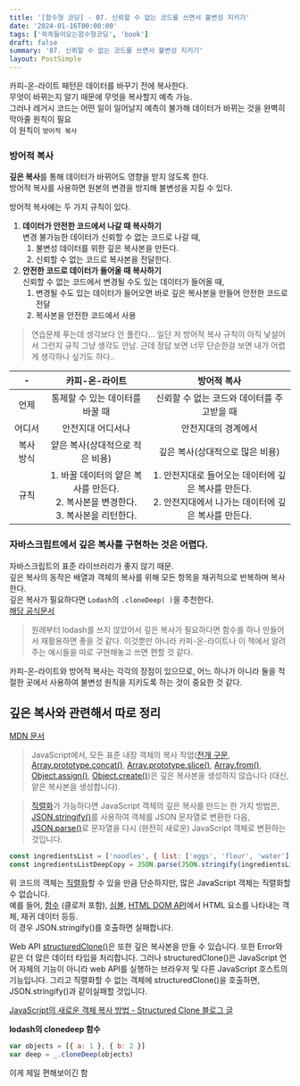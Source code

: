 ```yaml
---
title: '[함수형 코딩] - 07. 신뢰할 수 없는 코드를 쓰면서 불변성 지키기'
date: '2024-01-16T00:00:00'
tags: ['쏙쏙들어오는함수형코딩', 'book']
draft: false
summary: '07. 신뢰할 수 없는 코드를 쓰면서 불변성 지키기'
layout: PostSimple
---
```


카피-온-라이트 패턴은 데이터를 바꾸기 전에 복사한다.  
무엇이 바뀌는지 알기 때문에 무엇을 복사할지 예측 가능.  
그러나 레거시 코드는 어떤 일이 일어날지 예측이 불가해 데이터가 바뀌는 것을 완벽히 막아줄 원칙이 필요  
이 원칙이 `방어적 복사`

### 방어적 복사

**깊은 복사**를 통해 데이터가 바뀌어도 영향을 받지 않도록 한다.  
방어적 복사를 사용하면 원본의 변경을 방지해 불변성을 지킬 수 있다.

방어적 복사에는 두 가지 규칙이 있다.

1. **데이터가 안전한 코드에서 나갈 때 복사하기**  
   변경 불가능한 데이터가 신뢰할 수 없는 코드로 나갈 때,
   1. 불변성 데이터를 위한 깊은 복사본을 만든다.
   2. 신뢰할 수 없는 코드로 복사본을 전달한다.
2. **안전한 코드로 데이터가 들어올 때 복사하기**  
   신뢰할 수 없는 코드에서 변경될 수도 있는 데이터가 들어올 때,
   1. 변경될 수도 있는 데이터가 들어오면 바로 깊은 복사본을 만들어 안전한 코드로 전달
   2. 복사본을 안전한 코드에서 사용

> 연습문제 푸는데 생각보다 안 풀린다... 일단 저 방어적 복사 규칙이 아직 낯설어서 그런지 규칙 그냥 생각도 안남. 근데 정답 보면 너무 단순한걸 보면 내가 어렵게 생각하나 싶기도 하다..

|     -     |                                       카피-온-라이트                                        |                                                 방어적 복사                                                  |
| :-------: | :-----------------------------------------------------------------------------------------: | :----------------------------------------------------------------------------------------------------------: |
|   언제    |                               통제할 수 있는 데이터를 바꿀 때                               |                                  신뢰할 수 없는 코드와 데이터를 주고받을 때                                  |
|  어디서   |                                      안전지대 어디서나                                      |                                             안전지대의 경계에서                                              |
| 복사 방식 |                               얕은 복사(상대적으로 적은 비용)                               |                                       깊은 복사(상대적으로 많은 비용)                                        |
|   규칙    | 1. 바꿀 데이터의 얕은 복사를 만든다.<br/> 2. 복사본을 변경한다. <br/> 3. 복사본을 리턴한다. | 1. 안전지대로 들어오는 데이터에 깊은 복사를 만든다.<br/> 2. 안전지대에서 나가는 데이터에 깊은 복사를 만든다. |

### 자바스크립트에서 깊은 복사를 구현하는 것은 어렵다.

자바스크립트의 표준 라이브러리가 좋지 않기 때문.  
깊은 복사의 동작은 배열과 객체의 복사를 위해 모든 항목을 재귀적으로 반복하며 복사한다.  
깊은 복사가 필요하다면 `Lodash`의 `.cloneDeep( )`을 추천한다.  
[해당 공식문서](https://lodash.com/docs/#cloneDeep)

> 원래부터 lodash를 쓰지 않았어서 깊은 복사가 필요하다면 함수를 하나 만들어서 재활용하면 좋을 것 같다. 이것뿐만 아니라 카피-온-라이트나 이 책에서 알려주는 예시들을 따로 구현해놓고 쓰면 편할 것 같다.

카피-온-라이트와 방어적 복사는 각각의 장점이 있으므로, 어느 하나가 아니라 둘을 적절한 곳에서 사용하여 불변성 원칙을 지키도록 하는 것이 중요한 것 같다.

## 깊은 복사와 관련해서 따로 정리

[MDN 문서](https://developer.mozilla.org/ko/docs/Glossary/Deep_copy)

> JavaScript에서, 모든 표준 내장 객체의 복사 작업([전개 구문](https://developer.mozilla.org/ko/docs/Web/JavaScript/Reference/Operators/Spread_syntax), [Array.prototype.concat()](https://developer.mozilla.org/ko/docs/Web/JavaScript/Reference/Global_Objects/Array/concat), [Array.prototype.slice()](https://developer.mozilla.org/ko/docs/Web/JavaScript/Reference/Global_Objects/Array/slice), [Array.from()](https://developer.mozilla.org/ko/docs/Web/JavaScript/Reference/Global_Objects/Array/from), [Object.assign()](https://developer.mozilla.org/ko/docs/Web/JavaScript/Reference/Global_Objects/Object/assign), [Object.create()](https://developer.mozilla.org/ko/docs/Web/JavaScript/Reference/Global_Objects/Object/create))은 깊은 복사본을 생성하지 않습니다 (대신, 얕은 복사본을 생성합니다).

> [직렬화](https://developer.mozilla.org/ko/docs/Glossary/Serialization)가 가능하다면 JavaScript 객체의 깊은 복사를 만드는 한 가지 방법은, [JSON.stringify()](https://developer.mozilla.org/ko/docs/Web/JavaScript/Reference/Global_Objects/JSON/stringify)를 사용하여 객체를 JSON 문자열로 변환한 다음, [JSON.parse()](https://developer.mozilla.org/ko/docs/Web/JavaScript/Reference/Global_Objects/JSON/parse)로 문자열을 다시 (완전히 새로운) JavaScript 객체로 변환하는 것입니다.

```js
const ingredientsList = ['noodles', { list: ['eggs', 'flour', 'water'] }]
const ingredientsListDeepCopy = JSON.parse(JSON.stringify(ingredientsList))
```

위 코드의 객체는 [직렬화](https://developer.mozilla.org/ko/docs/Glossary/Serialization)할 수 있을 만큼 단순하지만, 많은 JavaScript 객체는 직렬화할 수 없습니다.  
예를 들어, [함수](https://developer.mozilla.org/ko/docs/Web/JavaScript/Guide/Functions) (클로저 포함), [심볼](https://developer.mozilla.org/ko/docs/Web/JavaScript/Reference/Global_Objects/Symbol), [HTML DOM API](https://developer.mozilla.org/ko/docs/Web/API/HTML_DOM_API)에서 HTML 요소를 나타내는 객체, 재귀 데이터 등등.  
이 경우 JSON.stringify()를 호출하면 실패합니다.

Web API [structuredClone()](https://developer.mozilla.org/ko/docs/Web/API/structuredClone)은 또한 깊은 복사본을 만들 수 있습니다. 또한 Error와 같은 더 많은 데이터 타입을 처리합니다. 그러나 structuredClone()은 JavaScript 언어 자체의 기능이 아니라 web API를 실행하는 브라우저 및 다른 JavaScript 호스트의 기능입니다. 그리고 직렬화할 수 없는 객체에 structuredClone()을 호출하면, JSON.stringify()과 같이실패할 것입니다.

[JavaScript의 새로운 객체 복사 방법 - Structured Clone 블로그 글](https://paperblock.tistory.com/218#3._StructuredClone)

**lodash의 clonedeep 함수**

```js
var objects = [{ a: 1 }, { b: 2 }]
var deep = _.cloneDeep(objects)
```

이게 제일 편해보이긴 함
